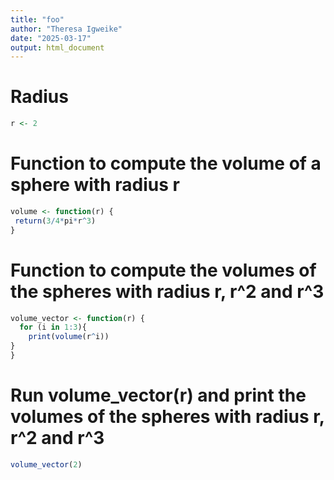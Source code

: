 ```yaml
---
title: "foo"
author: "Theresa Igweike"
date: "2025-03-17"
output: html_document
---
```

# Radius
```r
r <- 2
```

# Function to compute the volume of a sphere with radius r
```r
volume <- function(r) {
 return(3/4*pi*r^3)
}
```
# Function to compute the volumes of the spheres with radius r, r^2 and r^3
```r
volume_vector <- function(r) {
  for (i in 1:3){
    print(volume(r^i))
}
}
```

# Run volume_vector(r) and print the volumes of the spheres with radius r, r^2 and r^3
```r
volume_vector(2)
```
